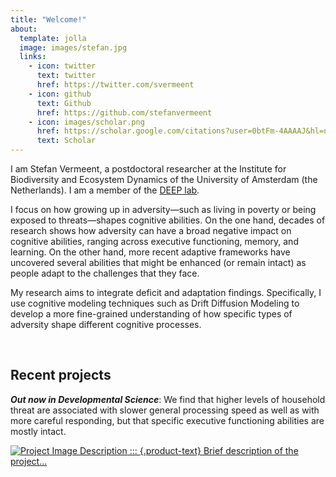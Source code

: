 ```yaml
---
title: "Welcome!"
about:
  template: jolla
  image: images/stefan.jpg
  links:
    - icon: twitter
      text: twitter
      href: https://twitter.com/svermeent
    - icon: github
      text: Github
      href: https://github.com/stefanvermeent
    - icon: images/scholar.png
      href: https://scholar.google.com/citations?user=0btFm-4AAAAJ&hl=nl&oi=ao
      text: Scholar
---
```


I am Stefan Vermeent, a postdoctoral researcher at the Institute for Biodiversity and Ecosystem Dynamics of the University of Amsterdam (the Netherlands). I am a member of the [DEEP lab](https://www.willemfrankenhuis.com/deep-lab).

I focus on how growing up in adversity---such as living in poverty or being exposed to threats---shapes cognitive abilities. On the one hand, decades of research shows how adversity can have a broad negative impact on cognitive abilities, ranging across executive functioning, memory, and learning. 
On the other hand, more recent adaptive frameworks have uncovered several abilities that might be enhanced (or remain intact) as people adapt to the challenges that they face.

My research aims to integrate deficit and adaptation findings. 
Specifically, I use cognitive modeling techniques such as Drift Diffusion Modeling to develop a more fine-grained understanding of how specific types of adversity shape different cognitive processes.

<br>

## Recent projects

***Out now in Developmental Science***: We find that higher levels of household threat are associated with slower general processing speed as well as with more careful responding, but that specific executive functioning abilities are mostly intact.

<a href="https://doi.org/10.1111/desc.13478" class="product-link">

::: product-box
![Project Image Description](images/recent1.png){.img} ::: {.product-text} Brief description of the project...
:::

</a>
